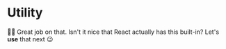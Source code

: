 # Utility

👨‍💼 Great job on that. Isn't it nice that React actually has this built-in? Let's
**use** that next 😉
